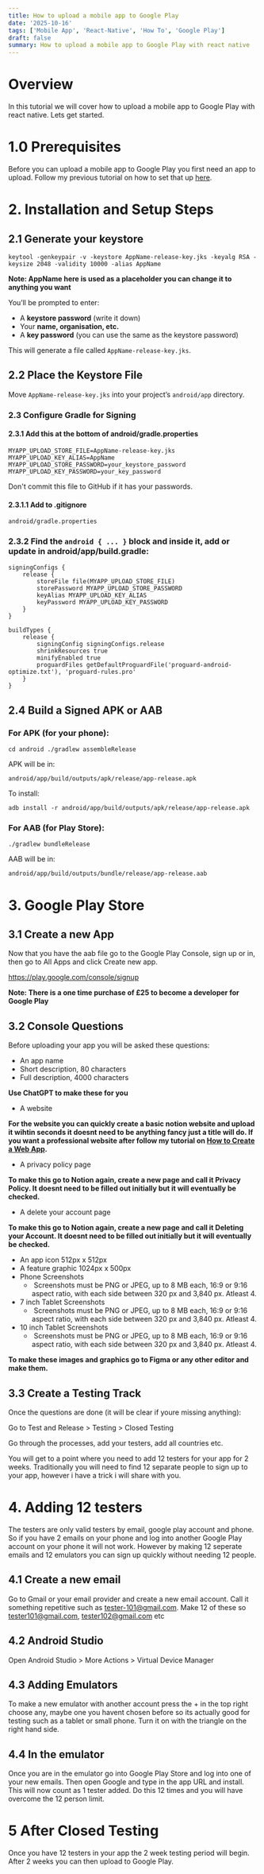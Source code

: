 ```yaml
---
title: How to upload a mobile app to Google Play
date: '2025-10-16'
tags: ['Mobile App', 'React-Native', 'How To', 'Google Play']
draft: false
summary: How to upload a mobile app to Google Play with react native
---
```


# Overview

In this tutorial we will cover how to upload a mobile app to Google Play with react native. Lets get started.

# 1.0 Prerequisites

Before you can upload a mobile app to Google Play you first need an app to upload. Follow my previous tutorial on how to set that up [here](https://blog.woodhamssoftware.com/blog/mobile-app/create-mobile-app).

# 2. Installation and Setup Steps

## 2.1 Generate your keystore

```
keytool -genkeypair -v -keystore AppName-release-key.jks -keyalg RSA -keysize 2048 -validity 10000 -alias AppName
```

**Note: AppName here is used as a placeholder you can change it to anything you want**

You’ll be prompted to enter:

- A **keystore password** (write it down)
- Your **name, organisation, etc.**
- A **key password** (you can use the same as the keystore password)

This will generate a file called `AppName-release-key.jks`.

## 2.2 Place the Keystore File

Move `AppName-release-key.jks` into your project’s `android/app` directory.

### 2.3 Configure Gradle for Signing

#### 2.3.1 Add this at the bottom of android/gradle.properties

```
MYAPP_UPLOAD_STORE_FILE=AppName-release-key.jks
MYAPP_UPLOAD_KEY_ALIAS=AppName
MYAPP_UPLOAD_STORE_PASSWORD=your_keystore_password
MYAPP_UPLOAD_KEY_PASSWORD=your_key_password
```

Don't commit this file to GitHub if it has your passwords.

#### 2.3.1.1 Add to .gitignore

```
android/gradle.properties
```

### 2.3.2 Find the `android { ... }` block and inside it, add or update in android/app/build.gradle:

```
signingConfigs {
    release {
        storeFile file(MYAPP_UPLOAD_STORE_FILE)
        storePassword MYAPP_UPLOAD_STORE_PASSWORD
        keyAlias MYAPP_UPLOAD_KEY_ALIAS
        keyPassword MYAPP_UPLOAD_KEY_PASSWORD
    }
}

buildTypes {
    release {
        signingConfig signingConfigs.release
        shrinkResources true
        minifyEnabled true
        proguardFiles getDefaultProguardFile('proguard-android-optimize.txt'), 'proguard-rules.pro'
    }
}
```

## 2.4 Build a Signed APK or AAB

### For APK (for your phone):

```
cd android ./gradlew assembleRelease
```

APK will be in:

```
android/app/build/outputs/apk/release/app-release.apk
```

To install:

```
adb install -r android/app/build/outputs/apk/release/app-release.apk
```

### For AAB (for Play Store):

```
./gradlew bundleRelease
```

AAB will be in:

```
android/app/build/outputs/bundle/release/app-release.aab
```

# 3. Google Play Store

## 3.1 Create a new App

Now that you have the aab file go to the Google Play Console, sign up or in, then go to All Apps and click Create new app.

https://play.google.com/console/signup

**Note: There is a one time purchase of £25 to become a developer for Google Play**

## 3.2 Console Questions

Before uploading your app you will be asked these questions:

- An app name
- Short description, 80 characters
- Full description, 4000 characters

**Use ChatGPT to make these for you**

- A website

**For the website you can quickly create a basic notion website and upload it wihtin seconds it doesnt need to be anything fancy just a title will do. If you want a professional website after follow my tutorial on [How to Create a Web App](https://blog.woodhamssoftware.com/blog/web-app/create-web-app).**

- A privacy policy page

**To make this go to Notion again, create a new page and call it Privacy Policy. It doesnt need to be filled out initially but it will eventually be checked.**

- A delete your account page

**To make this go to Notion again, create a new page and call it Deleting your Account. It doesnt need to be filled out initially but it will eventually be checked.**

- An app icon 512px x 512px
- A feature graphic 1024px x 500px
- Phone Screenshots
  -  Screenshots must be PNG or JPEG, up to 8 MB each, 16:9 or 9:16 aspect ratio, with each side between 320 px and 3,840 px. Atleast 4.
- 7 inch Tablet Screenshots
  -  Screenshots must be PNG or JPEG, up to 8 MB each, 16:9 or 9:16 aspect ratio, with each side between 320 px and 3,840 px. Atleast 4.
- 10 inch Tablet Screenshots
  -  Screenshots must be PNG or JPEG, up to 8 MB each, 16:9 or 9:16 aspect ratio, with each side between 320 px and 3,840 px. Atleast 4.

**To make these images and graphics go to Figma or any other editor and make them.**

## 3.3 Create a Testing Track

Once the questions are done (it will be clear if youre missing anything):

Go to Test and Release > Testing > Closed Testing

Go through the processes, add your testers, add all countries etc.

You will get to a point where you need to add 12 testers for your app for 2 weeks. Traditionally you will need to find 12 separate people to sign up to your app, however i have a trick i will share with you.

# 4. Adding 12 testers

The testers are only valid testers by email, google play account and phone. So if you have 2 emails on your phone and log into another Google Play account on your phone it will not work. However by making 12 seperate emails and 12 emulators you can sign up quickly without needing 12 people.

## 4.1 Create a new email

Go to Gmail or your email provider and create a new email account. Call it something repetitive such as tester-101@gmail.com. Make 12 of these so tester101@gmail.com, tester102@gmail.com etc

## 4.2 Android Studio

Open Android Studio > More Actions > Virtual Device Manager

## 4.3 Adding Emulators

To make a new emulator with another account press the + in the top right choose any, maybe one you havent chosen before so its actually good for testing such as a tablet or small phone. Turn it on with the triangle on the right hand side.

## 4.4 In the emulator

Once you are in the emulator go into Google Play Store and log into one of your new emails. Then open Google and type in the app URL and install. This will now count as 1 tester added. Do this 12 times and you will have overcome the 12 person limit.

# 5 After Closed Testing

Once you have 12 testers in your app the 2 week testing period will begin. After 2 weeks you can then upload to Google Play.
